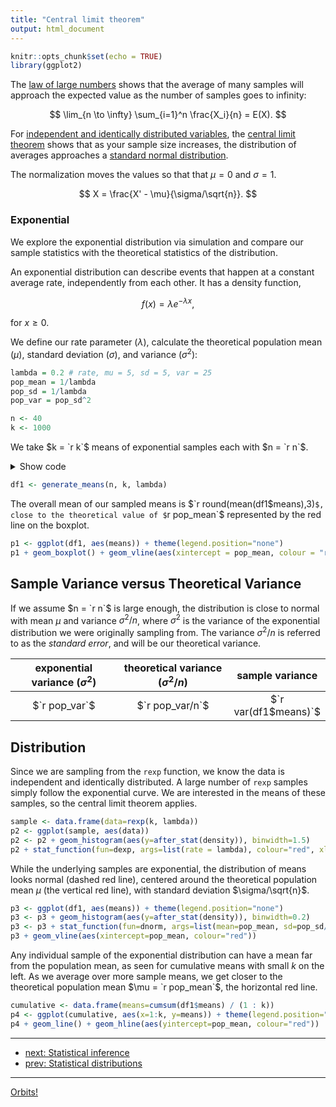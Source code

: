 ```yaml
---
title: "Central limit theorem"
output: html_document
---
```


```r
knitr::opts_chunk$set(echo = TRUE)
library(ggplot2)
```

The [law of large numbers][1] shows that the average of many samples will approach the expected value as the number of samples goes to infinity:

$$
\lim_{n \to \infty} \sum_{i=1}^n \frac{X_i}{n} = E(X).
$$

For [independent and identically distributed variables][2], the [central limit theorem][3] shows that as your sample size increases, the distribution of averages approaches a [standard normal distribution][4].

The normalization moves the values so that that $\mu = 0$ and $\sigma = 1$.

$$
X = \frac{X' - \mu}{\sigma/\sqrt{n}}.
$$

### Exponential

We explore the exponential distribution via simulation and compare our sample statistics with the theoretical statistics of the distribution.

An exponential distribution can describe events that happen at a constant average rate, independently from each other. It has a density function,

$$
f(x) = \lambda e^{- \lambda x},
$$

for $x \geq 0$.

We define our rate parameter ($\lambda$), calculate the theoretical population mean ($\mu$), standard deviation ($\sigma$), and variance ($\sigma^2$):

```r
lambda = 0.2 # rate, mu = 5, sd = 5, var = 25
pop_mean = 1/lambda
pop_sd = 1/lambda
pop_var = pop_sd^2
```

```r
n <- 40
k <- 1000
```

We take $k = `r k`$ means of exponential samples each with $n = `r n`$.

<details>
<summary>Show code</summary>
```r
#' n: # number of rexp samples for each mean
#' k: # number of means
generate_means <- function(n, k, lambda) {
  #' collect k means, each with n samples, in an array
  sample_means = NULL
  for (i in 1:k) sample_means = c(sample_means, mean(rexp(n, lambda)))
  means_df <- data.frame(means = sample_means)
  means_df
}
```
</details>

```r
df1 <- generate_means(n, k, lambda)
```

The overall mean of our sampled means is $`r round(mean(df1$means),3)`$, close to the theoretical value of $`r pop_mean`$ represented by the red line on the boxplot.

```r
p1 <- ggplot(df1, aes(means)) + theme(legend.position="none")
p1 + geom_boxplot() + geom_vline(aes(xintercept = pop_mean, colour = "red"))
```

## Sample Variance versus Theoretical Variance

If we assume $n = `r n`$ is large enough, the distribution is close to normal with mean $\mu$ and variance $\sigma^2/n$, where $\sigma^2$ is the variance of the exponential distribution we were originally sampling from. The variance $\sigma^2/n$ is referred to as the *standard error*, and will be our theoretical variance.

| exponential variance ($\sigma^2$) | theoretical variance ($\sigma^2/n$) | sample variance         |
|:---------------------------------:|:-----------------------------------:|:-----------------------:|
| $`r pop_var`$                     | $`r pop_var/n`$                     | $`r var(df1$means)`$ |

## Distribution

Since we are sampling from the `rexp` function, we know the data is independent and identically distributed. A large number of `rexp` samples simply follow the exponential curve. We are interested in the means of these samples, so the central limit theorem applies.

```r
sample <- data.frame(data=rexp(k, lambda))
p2 <- ggplot(sample, aes(data))
p2 <- p2 + geom_histogram(aes(y=after_stat(density)), binwidth=1.5)
p2 + stat_function(fun=dexp, args=list(rate = lambda), colour="red", xlim=c(0, max(sample$data)))
```

While the underlying samples are exponential, the distribution of means looks normal (dashed red line), centered around the theoretical population mean $\mu$ (the vertical red line), with standard deviation $\sigma/\sqrt{n}$.

```r
p3 <- ggplot(df1, aes(means)) + theme(legend.position="none")
p3 <- p3 + geom_histogram(aes(y=after_stat(density)), binwidth=0.2)
p3 <- p3 + stat_function(fun=dnorm, args=list(mean=pop_mean, sd=pop_sd/sqrt(n)), colour="red")
p3 + geom_vline(aes(xintercept=pop_mean, colour="red"))
```

Any individual sample of the exponential distribution can have a mean far from the population mean, as seen for cumulative means with small $k$ on the left. As we average over more sample means, we get closer to the theoretical population mean $\mu = `r pop_mean`$, the horizontal red line.

```r
cumulative <- data.frame(means=cumsum(df1$means) / (1 : k))
p4 <- ggplot(cumulative, aes(x=1:k, y=means)) + theme(legend.position="none")
p4 + geom_line() + geom_hline(aes(yintercept=pop_mean, colour="red"))
```

***

- [next: Statistical inference](./stat_inf.html)
- [prev: Statistical distributions](./stat_dist.html)

[1]:(https://en.wikipedia.org/wiki/Law_of_large_numbers)
[2]:(https://en.wikipedia.org/wiki/Independent_and_identically_distributed_random_variables)
[3]:(https://en.wikipedia.org/wiki/Central_limit_theorem)
[4]:(https://en.wikipedia.org/wiki/Normal_distribution)

***

[Orbits!](./index.html)
